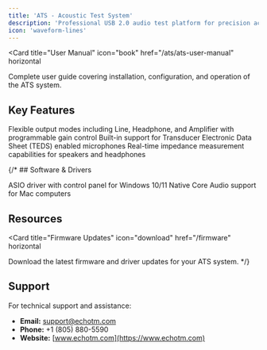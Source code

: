 ```yaml
---
title: 'ATS - Acoustic Test System'
description: 'Professional USB 2.0 audio test platform for precision acoustic measurements'
icon: 'waveform-lines'
---
```


<Card
  title="User Manual"
  icon="book"
  href="/ats/ats-user-manual"
  horizontal
>
  Complete user guide covering installation, configuration, and operation of the ATS system.
</Card>

## Key Features

<Columns cols={3}>
  <Card title="Multiple I/O Configurations" icon="sliders">
    Flexible output modes including Line, Headphone, and Amplifier with programmable gain control
  </Card>
  <Card title="TEDS Support" icon="microchip">
    Built-in support for Transducer Electronic Data Sheet (TEDS) enabled microphones
  </Card>
  <Card title="Impedance Measurement" icon="gauge-high">
    Real-time impedance measurement capabilities for speakers and headphones
  </Card>
</Columns>

{/* ## Software & Drivers

<Columns cols={2}>
  <Card
    title="Windows Driver"
    icon="windows"
    href="/firmware"
  >
    ASIO driver with control panel for Windows 10/11
  </Card>
  <Card
    title="macOS Support"
    icon="apple"
    href="/firmware"
  >
    Native Core Audio support for Mac computers
  </Card>
</Columns>

## Resources

<Card
  title="Firmware Updates"
  icon="download"
  href="/firmware"
  horizontal
>
  Download the latest firmware and driver updates for your ATS system.
</Card> */}

## Support

For technical support and assistance:

- **Email:** support@echotm.com
- **Phone:** +1 (805) 880-5590
- **Website:** [www.echotm.com](https://www.echotm.com)